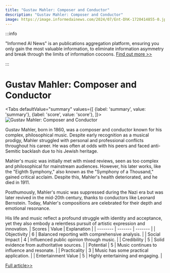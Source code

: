 ```yaml
---
title: "Gustav Mahler: Composer and Conductor"
description: "Gustav Mahler: Composer and Conductor"
image: https://image.informedainews.com/2024/07/Ent-DhK-1720414855-0.jpg
---
```



:::info

"Informed AI News" is an publications aggregation platform, ensuring you only gain the most valuable information, to eliminate information asymmetry and break through the limits of information cocoons.  [Find out more >>](/)

:::

# Gustav Mahler: Composer and Conductor


<Tabs
	defaultValue="summary"
	values={[
	{label: 'summary', value: 'summary'},
	{label: 'score', value: 'score'},
]}>
<TabItem value="summary">
<img
  src="https://image.informedainews.com/2024/07/Ent-DhK-1720414855-0.jpg"
  alt="Gustav Mahler: Composer and Conductor"
/>



Gustav Mahler, born in 1860, was a composer and conductor known for his complex, philosophical music. Despite early recognition as a musical prodigy, Mahler struggled with personal and professional conflicts throughout his career. He was often at odds with his peers and faced anti-Semitic backlash due to his Jewish heritage.

Mahler's music was initially met with mixed reviews, seen as too complex and philosophical for mainstream audiences. However, his later works, like the "Eighth Symphony," also known as the "Symphony of a Thousand," gained critical acclaim. Despite this, Mahler's health deteriorated, and he died in 1911.

Posthumously, Mahler's music was suppressed during the Nazi era but was later revived in the mid-20th century, thanks to conductors like Leonard Bernstein. Today, Mahler's compositions are celebrated for their depth and emotional resonance.

His life and music reflect a profound struggle with identity and acceptance, yet they also embody a relentless pursuit of artistic expression and innovation.
</TabItem>
<TabItem value="score">
	| Scores     | Value   | Explanation |
	| -------- | ------- | ------- |
	| Objectivity  | 6    | Balanced reporting with comprehensive analysis.    |
	| Social Impact | 4     | Influenced public opinion through music.    |
	| Credibility    | 5    | Solid evidence from authoritative sources.    |
	| Potential    | 5    | Music continues to influence and resonate.    |
	| Practicality    | 3    | Music has some practical application.    |
	| Entertainment Value    | 5    | Highly entertaining and engaging.    |
</TabItem>
</Tabs>

[Full article>>](https://matters.town/a/z77twyq6h3jf)
